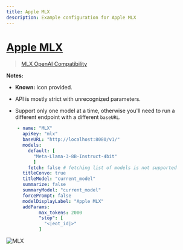 ```yaml
---
title: Apple MLX
description: Example configuration for Apple MLX
---
```


# [Apple MLX](https://github.com/ml-explore/mlx)

> [MLX OpenAI Compatibility](https://github.com/ml-explore/mlx-examples/blob/main/llms/mlx_lm/SERVER.md)

**Notes:**

- **Known:** icon provided.

- API is mostly strict with unrecognized parameters.
- Support only one model at a time, otherwise you'll need to run a different endpoint with a different `baseURL`.

```yaml filename="librechat.yaml"
    - name: "MLX"
      apiKey: "mlx"
      baseURL: "http://localhost:8080/v1/" 
      models:
        default: [
          "Meta-Llama-3-8B-Instruct-4bit"
          ]
        fetch: false # fetching list of models is not supported
      titleConvo: true
      titleModel: "current_model"
      summarize: false
      summaryModel: "current_model"
      forcePrompt: false
      modelDisplayLabel: "Apple MLX"
      addParams:
            max_tokens: 2000
            "stop": [
              "<|eot_id|>"
            ]
```

![MLX](https://github.com/LibreChat-AI/librechat.ai/assets/32828263/e5765729-5ee4-4dbc-b553-df1684486a23)
